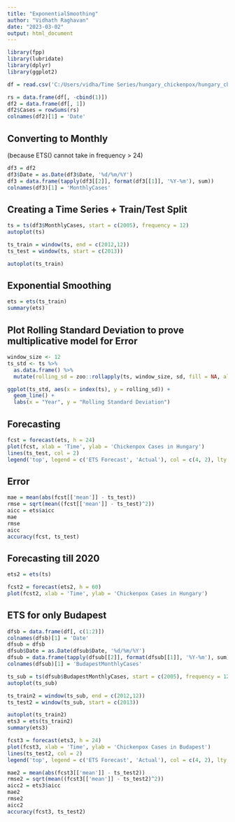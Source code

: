 ---
title: "ExponentialSmoothing"
author: "Vidhath Raghavan"
date: "2023-03-02"
output: html_document
---
```{r}
library(fpp)
library(lubridate)
library(dplyr)
library(ggplot2)
```

```{r}
df = read.csv('C:/Users/vidha/Time Series/hungary_chickenpox/hungary_chickenpox.csv')

rs = data.frame(df[, -cbind(1)])
df2 = data.frame(df[, 1])
df2$Cases = rowSums(rs)
colnames(df2)[1] = 'Date'
```

## Converting to Monthly
(because ETS() cannot take in frequency > 24)
```{r}
df3 = df2
df3$Date = as.Date(df3$Date, '%d/%m/%Y')
df3 = data.frame(tapply(df3[[2]], format(df3[[1]], '%Y-%m'), sum))
colnames(df3)[1] = 'MonthlyCases'
```

## Creating a Time Series + Train/Test Split
```{r}
ts = ts(df3$MonthlyCases, start = c(2005), frequency = 12)
autoplot(ts)

ts_train = window(ts, end = c(2012,12))
ts_test = window(ts, start = c(2013))

autoplot(ts_train)
```

## Exponential Smoothing
```{r}
ets = ets(ts_train)
summary(ets)
```

## Plot Rolling Standard Deviation to prove multiplicative model for Error
```{r}
window_size <- 12
ts_std <- ts %>% 
  as.data.frame() %>% 
  mutate(rolling_sd = zoo::rollapply(ts, window_size, sd, fill = NA, align = "right", na.rm = TRUE))

ggplot(ts_std, aes(x = index(ts), y = rolling_sd)) + 
  geom_line() +
  labs(x = "Year", y = "Rolling Standard Deviation")
```

## Forecasting
```{r}
fcst = forecast(ets, h = 24)
plot(fcst, xlab = 'Time', ylab = 'Chickenpox Cases in Hungary')
lines(ts_test, col = 2)
legend('top', legend = c('ETS Forecast', 'Actual'), col = c(4, 2), lty = 1)
```

## Error
```{r}
mae = mean(abs(fcst[['mean']] - ts_test))
rmse = sqrt(mean((fcst[['mean']] - ts_test)^2))
aicc = ets$aicc
mae
rmse
aicc
accuracy(fcst, ts_test)
```

## Forecasting till 2020
```{r}
ets2 = ets(ts)

fcst2 = forecast(ets2, h = 60)
plot(fcst2, xlab = 'Time', ylab = 'Chickenpox Cases in Hungary')
```

## ETS for only Budapest
```{r}
dfsb = data.frame(df[, c(1:2)])
colnames(dfsb)[1] = 'Date'
dfsub = dfsb
dfsub$Date = as.Date(dfsub$Date, '%d/%m/%Y')
dfsub = data.frame(tapply(dfsub[[2]], format(dfsub[[1]], '%Y-%m'), sum))
colnames(dfsub)[1] = 'BudapestMonthlyCases'

ts_sub = ts(dfsub$BudapestMonthlyCases, start = c(2005), frequency = 12)
autoplot(ts_sub)

ts_train2 = window(ts_sub, end = c(2012,12))
ts_test2 = window(ts_sub, start = c(2013))

autoplot(ts_train2)
ets3 = ets(ts_train2)
summary(ets3)

fcst3 = forecast(ets3, h = 24)
plot(fcst3, xlab = 'Time', ylab = 'Chickenpox Cases in Budapest')
lines(ts_test2, col = 2)
legend('top', legend = c('ETS Forecast', 'Actual'), col = c(4, 2), lty = 1)

mae2 = mean(abs(fcst3[['mean']] - ts_test2))
rmse2 = sqrt(mean((fcst3[['mean']] - ts_test2)^2))
aicc2 = ets3$aicc
mae2
rmse2
aicc2
accuracy(fcst3, ts_test2)
```
